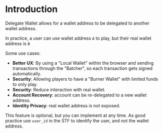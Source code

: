 # Introduction

Delegate Wallet allows for a wallet address to be delegated to another wallet address.

In practice, a user can use wallet address `A` to play, but their real wallet address is `B`

Some use cases:
* **Better UX**: By using a "Local Wallet" within the browser and sending transactions through the "Batcher", so each transaction gets signed automatically.
* **Security**: Allowing players to have a "Burner Wallet" with limited funds to only play.
* **Security**: Reduce interaction with real wallet.
* **Account Recovery**: account can be re-delegated to a new wallet address.
* **Identity Privacy**: real wallet address is not exposed.


This feature is optional, but you can implement at any time.
As good practice use `user_id` in the STF to identify the user, and not the wallet address.